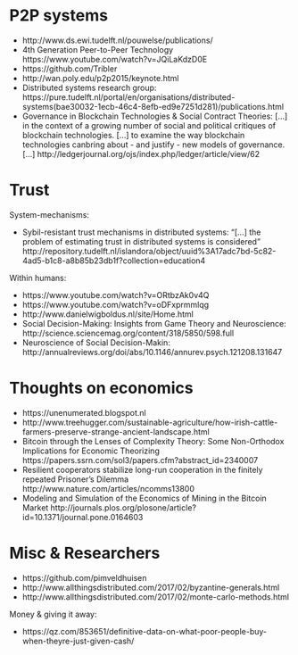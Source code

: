 

# P2P systems

- http://www.ds.ewi.tudelft.nl/pouwelse/publications/
- 4th Generation Peer-to-Peer Technology https://www.youtube.com/watch?v=JQiLaKdzD0E
- https://github.com/Tribler
- http://wan.poly.edu/p2p2015/keynote.html
- Distributed systems research group:  https://pure.tudelft.nl/portal/en/organisations/distributed-systems(bae30032-1ecb-46c4-8efb-ed9e7251d281)/publications.html
- Governance in Blockchain Technologies & Social Contract Theories: [...] in the context of a growing number of social and political critiques of blockchain technologies. [...] to examine the way blockchain technologies canbring about - and justify - new models of governance. [...] http://ledgerjournal.org/ojs/index.php/ledger/article/view/62 


# Trust

System-mechanisms:

- Sybil-resistant trust mechanisms in distributed systems: "[...] the problem of estimating trust in distributed systems is considered" http://repository.tudelft.nl/islandora/object/uuid%3A17adc7bd-5c82-4ad5-b1c8-a8b85b23db1f?collection=education4

Within humans:

- https://www.youtube.com/watch?v=ORtbzAk0v4Q 
- https://www.youtube.com/watch?v=oDFxprmmlqg
- http://www.danielwigboldus.nl/site/Home.html
- Social Decision-Making: Insights from Game Theory and Neuroscience: http://science.sciencemag.org/content/318/5850/598.full
- Neuroscience of Social Decision-Makin: http://annualreviews.org/doi/abs/10.1146/annurev.psych.121208.131647

# Thoughts on economics

- https://unenumerated.blogspot.nl 
- http://www.treehugger.com/sustainable-agriculture/how-irish-cattle-farmers-preserve-strange-ancient-landscape.html
- Bitcoin through the Lenses of Complexity Theory: Some Non-Orthodox Implications for Economic Theorizing https://papers.ssrn.com/sol3/papers.cfm?abstract_id=2340007
- Resilient cooperators stabilize long-run cooperation in the finitely repeated Prisoner’s Dilemma http://www.nature.com/articles/ncomms13800 
- Modeling and Simulation of the Economics of Mining in the Bitcoin Market http://journals.plos.org/plosone/article?id=10.1371/journal.pone.0164603

 
# Misc & Researchers

- https://github.com/pimveldhuisen
- http://www.allthingsdistributed.com/2017/02/byzantine-generals.html
- http://www.allthingsdistributed.com/2017/02/monte-carlo-methods.html


Money & giving it away:

- https://qz.com/853651/definitive-data-on-what-poor-people-buy-when-theyre-just-given-cash/


